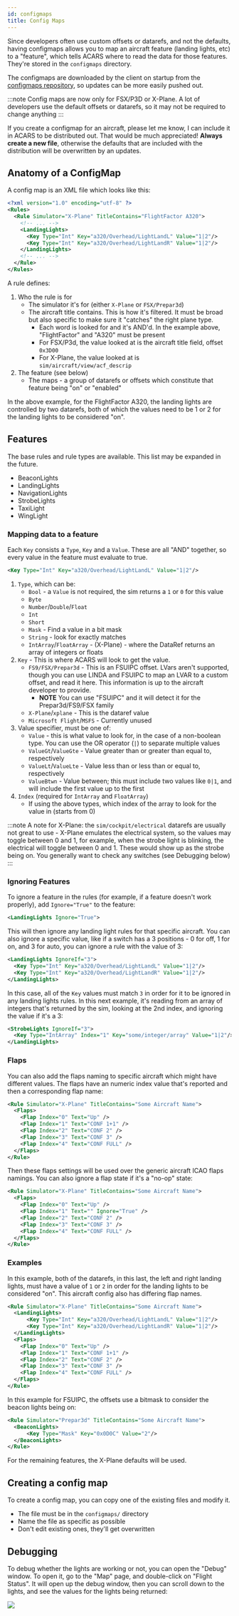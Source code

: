 ```yaml
---
id: configmaps
title: Config Maps
---
```


Since developers often use custom offsets or datarefs, and not the defaults, having configmaps allows you to map an aircraft feature (landing lights, etc) to a "feature", which tells ACARS where to read the data for those features. They're stored in the `configmaps` directory.

The configmaps are downloaded by the client on startup from the [configmaps repository](https://github.com/phpvms/configmaps), so updates can be more easily pushed out.

:::note
Config maps are now only for FSX/P3D or X-Plane. A lot of developers use the default offsets or datarefs, so it may not be required to change anything
:::

If you create a configmap for an aircraft, please let me know, I can include it in ACARS to be distributed out. That would be much appreciated! **Always create a new file**, otherwise the defaults that are included with the distribution will be overwritten by an updates.

## Anatomy of a ConfigMap

A config map is an XML file which looks like this:

```xml title="configmaps/FlightFactorA320.xml (truncated)"
<?xml version="1.0" encoding="utf-8" ?>
<Rules>
  <Rule Simulator="X-Plane" TitleContains="FlightFactor A320">
    <!-- ... -->
    <LandingLights>
      <Key Type="Int" Key="a320/Overhead/LightLandL" Value="1|2"/>
      <Key Type="Int" Key="a320/Overhead/LightLandR" Value="1|2"/>
    </LandingLights>
    <!-- ... -->
  </Rule>
</Rules>
```

A rule defines:

1. Who the rule is for
    - The simulator it's for (either `X-Plane` or `FSX/Prepar3d`)
    - The aircraft title contains. This is how it's filtered. It must be broad but also specific to make sure it "catches" the right plane type.
        - Each word is looked for and it's AND'd. In the example above, "FlightFactor" and "A320" must be present
        - For FSX/P3d, the value looked at is the aircraft title field, offset `0x3D00`
        - For X-Plane, the value looked at is `sim/aircraft/view/acf_descrip`
1. The feature (see below)
    - The maps - a group of datarefs or offsets which constitute that feature being "on" or "enabled"

In the above example, for the FlightFactor A320, the landing lights are controlled by two datarefs, both of which the values need to be 1 or 2 for the landing lights to be considered "on".

## Features

The base rules and rule types are available. This list may be expanded in the future.

- BeaconLights
- LandingLights
- NavigationLights
- StrobeLights
- TaxiLight
- WingLight

### Mapping data to a feature

Each `Key` consists a `Type`, `Key` and a `Value`. These are all "AND" together, so every value in the feature must evaluate to true.

```xml title=Example Rule
<Key Type="Int" Key="a320/Overhead/LightLandL" Value="1|2"/>
```

1. `Type`, which can be:
    - `Bool` - a `Value` is not required, the sim returns a `1` or `0` for this value
    - `Byte`
    - `Number`/`Double`/`Float`
    - `Int`
    - `Short`
    - `Mask` - Find a value in a bit mask
    - `String` - look for exactly matches
    - `IntArray`/`FloatArray` - (X-Plane) - where the DataRef returns an array of integers or floats
2. `Key` - This is where ACARS will look to get the value. 
    - `FS9/FSX/Prepar3d` - This is an FSUIPC offset. LVars aren't supported, though you can use LINDA and FSUIPC to map an LVAR to a custom offset, and read it here. This information is up to the aircraft developer to provide.
      - **NOTE** You can use "FSUIPC" and it will detect it for the Prepar3d/FS9/FSX family
    - `X-Plane`/`xplane` - This is the dataref value
    - `Microsoft Flight`/`MSFS` - Currently unused
3. Value specifier, must be one of:
    - `Value` - this is what value to look for, in the case of a non-boolean type. You can use the OR operator (`|`) to separate multiple values
    - `ValueGt`/`ValueGte` - Value greater than or greater than equal to, respectively
    - `ValueLt`/`ValueLte` - Value less than or less than or equal to, respectively
    - `ValueBtwn` - Value between; this must include two values like `0|1`, and will include the first value up to the first
4. `Index` (required for `IntArray` and `FloatArray`)
    - If using the above types, which index of the array to look for the value in (starts from 0)

:::note
A note for X-Plane: the `sim/cockpit/electrical` datarefs are usually not great to use - X-Plane emulates the electrical system, so the values may toggle between 0 and 1, for example, when the strobe light is blinking, the electrical will toggle between 0 and 1. These would show up as the strobe being on. You generally want to check any switches (see Debugging below)
:::

### Ignoring Features

To ignore a feature in the rules (for example, if a feature doesn't work properly), add `Ignore="True"` to the feature:

```xml
<LandingLights Ignore="True">
```

This will then ignore any landing light rules for that specific aircraft. You can also ignore a specific value, like if a switch has a 3 positions - 0 for off, 1 for on, and 3 for auto, you can ignore a rule with the value of 3:

```xml
<LandingLights IgnoreIf="3">
  <Key Type="Int" Key="a320/Overhead/LightLandL" Value="1|2"/>
  <Key Type="Int" Key="a320/Overhead/LightLandR" Value="1|2"/>
</LandingLights>
```
In this case, all of the `Key` values must match `3` in order for it to be ignored in any landing lights rules. In this next example, it's reading from an array of integers that's returned by the sim, looking at the 2nd index, and ignoring the value if it's a 3:

```xml
<StrobeLights IgnoreIf="3">
  <Key Type="IntArray" Index="1" Key="some/integer/array" Value="1|2"/>
</LandingLights>
```

### Flaps

You can also add the flaps naming to specific aircraft which might have different values. The flaps have an numeric index value that's reported and then a corresponding flap name:

```xml
<Rule Simulator="X-Plane" TitleContains="Some Aircraft Name">
  <Flaps>
    <Flap Index="0" Text="Up" />
    <Flap Index="1" Text="CONF 1+1" />
    <Flap Index="2" Text="CONF 2" />
    <Flap Index="3" Text="CONF 3" />
    <Flap Index="4" Text="CONF FULL" />
  </Flaps>
</Rule>
```

Then these flaps settings will be used over the generic aircraft ICAO flaps namings. You can also ignore a flap state if it's a "no-op" state:

```xml
<Rule Simulator="X-Plane" TitleContains="Some Aircraft Name">
  <Flaps>
    <Flap Index="0" Text="Up" />
    <Flap Index="1" Text="" Ignore="True" />
    <Flap Index="2" Text="CONF 2" />
    <Flap Index="3" Text="CONF 3" />
    <Flap Index="4" Text="CONF FULL" />
  </Flaps>
</Rule>
```

### Examples

In this example, both of the datarefs, in this last, the left and right landing lights, must have a value of `1` or `2` in order for the landing lights to be considered "on". This aircraft config also has differing flap names.

```xml
<Rule Simulator="X-Plane" TitleContains="Some Aircraft Name">
  <LandingLights>
      <Key Type="Int" Key="a320/Overhead/LightLandL" Value="1|2"/>
      <Key Type="Int" Key="a320/Overhead/LightLandR" Value="1|2"/>
  </LandingLights>
  <Flaps>
    <Flap Index="0" Text="Up" />
    <Flap Index="1" Text="CONF 1+1" />
    <Flap Index="2" Text="CONF 2" />
    <Flap Index="3" Text="CONF 3" />
    <Flap Index="4" Text="CONF FULL" />
  </Flaps>
</Rule>
```

In this example for FSUIPC, the offsets use a bitmask to consider the beacon lights being on:

```xml
<Rule Simulator="Prepar3d" TitleContains="Some Aircraft Name">
  <BeaconLights>
      <Key Type="Mask" Key="0x0D0C" Value="2"/>
  </BeaconLights>
</Rule>
```

For the remaining features, the X-Plane defaults will be used.

## Creating a config map

To create a config map, you can copy one of the existing files and modify it.

- The file must be in the `configmaps/` directory
- Name the file as specific as possible
- Don't edit existing ones, they'll get overwritten

## Debugging

To debug whether the lights are working or not, you can open the "Debug" window. To open it, go to the "Map" page, and double-click on "Flight Status". It will open up the debug window, then you can scroll down to the lights, and see the values for the lights being returned:

![](img/data-window.png)
